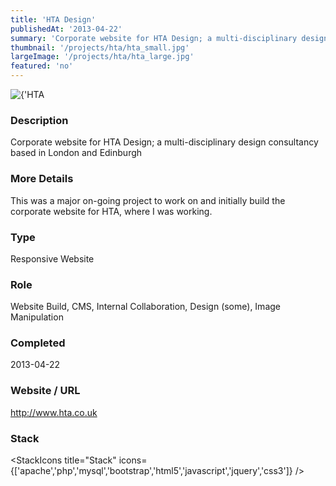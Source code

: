 ```yaml
---
title: 'HTA Design'
publishedAt: '2013-04-22'
summary: 'Corporate website for HTA Design; a multi-disciplinary design consultancy based in London and Edinburgh'
thumbnail: '/projects/hta/hta_small.jpg'
largeImage: '/projects/hta/hta_large.jpg'
featured: 'no'
---
```


<div className="relative w-full h-[400px] sm:h-[600px] md:h-[760px] lg:h-[920px]">
  <Image
    alt={'HTA Design'}
    src={'/projects/hta/hta.jpg'}
    sizes="(max-width: 640px) 100%, 100%"
    fill={true}
    priority
    style={{
      objectFit: 'contain'
    }}
  />
</div>

### Description

Corporate website for HTA Design; a multi-disciplinary design consultancy based in London and Edinburgh

### More Details

This was a major on-going project to work on and initially build the corporate website for HTA, where I was working.

### Type

Responsive Website

### Role

Website Build, CMS, Internal Collaboration, Design (some), Image Manipulation

### Completed
2013-04-22

### Website / URL
http://www.hta.co.uk


### Stack

<StackIcons
  title="Stack"
  icons={['apache','php','mysql','bootstrap','html5','javascript','jquery','css3']}
  />
